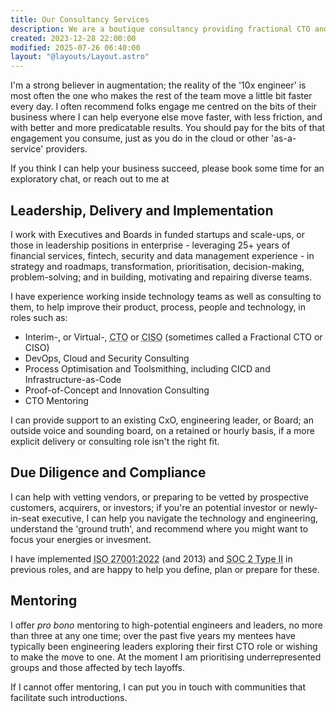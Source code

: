 ```yaml
---
title: Our Consultancy Services
description: We are a boutique consultancy providing fractional CTO and CISO services to startups and small businesses
created: 2023-12-28 22:00:00
modified: 2025-07-26 06:40:00
layout: "@layouts/Layout.astro"
---
```



I'm a strong believer in augmentation; the reality of the '10x engineer' is most often the one who makes the rest of the team move a little bit faster every day. I often recommend folks engage me centred on the bits of their business where I can help everyone else move faster, with less friction, and with better and more predicatable results. You should pay for the bits of that engagement you consume, just as you do in the cloud or other 'as-a-service' providers.

If you think I can help your business succeed, please <BusinessContactBookings>book some time</BusinessContactBookings> for an exploratory chat, or reach out to me at <BusinessContactReception/>

## Leadership, Delivery and Implementation

I work with Executives and Boards in funded startups and scale-ups, or those in leadership positions in enterprise - leveraging 25+ years of financial services, fintech, security and data management experience - in strategy and roadmaps, transformation, prioritisation, decision-making, problem-solving; and in building, motivating and repairing diverse teams.

I have experience working inside technology teams as well as consulting to them, to help improve their product, process, people and technology, in roles such as:

- Interim-, or Virtual-, <abbr title="Chief Technology Officer">CTO</abbr> or <abbr title="Chief Information Security Officer">CISO</abbr> (sometimes called a Fractional CTO or CISO)
- DevOps, Cloud and Security Consulting
- Process Optimisation and Toolsmithing, including CICD and Infrastructure-as-Code
- Proof-of-Concept and Innovation Consulting
- CTO Mentoring

I can provide support to an existing CxO, engineering leader, or Board; an outside voice and sounding board, on a retained or hourly basis, if a more explicit delivery or consulting role isn't the right fit.

## Due Diligence and Compliance

I can help with vetting vendors, or preparing to be vetted by prospective customers, acquirers, or investors; if you're an potential investor or newly-in-seat executive, I can help you navigate the technology and engineering, understand the 'ground truth', and recommend where you might want to focus your energies or invesment.

I have implemented <abbr lang="en-US" title="International Organization for Standardization standard for Information Security, Cybersecurity and Privacy Protection">ISO 27001:2022</abbr> (and 2013) and <abbr lang="en-US" title="System and Organization Controls report on Trust Services Criteria">SOC 2 Type II</abbr> in previous roles, and are happy to help you define, plan or prepare for these.

## Mentoring

I offer _pro bono_ mentoring to high-potential engineers and leaders, no more than three at any one time; over the past five years my mentees have typically been engineering leaders exploring their first CTO role or wishing to make the move to one. At the moment I am prioritising underrepresented groups and those affected by tech layoffs.

If I cannot offer mentoring, I can put you in touch with communities that facilitate such introductions.
